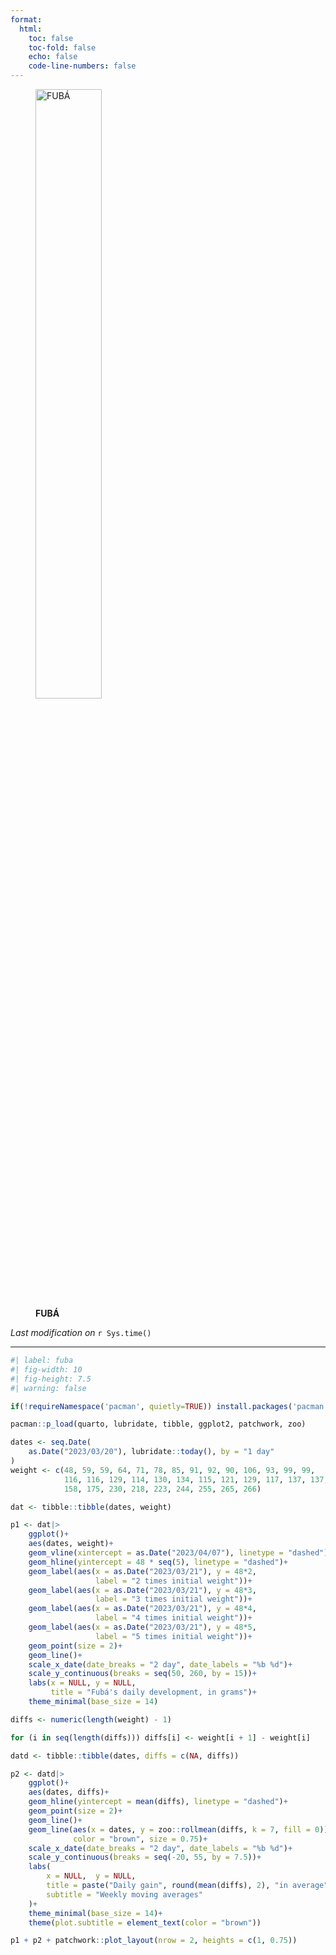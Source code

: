 ```yaml
---
format:
  html:
    toc: false
    toc-fold: false
    echo: false
    code-line-numbers: false
---
```


![**FUBÁ**](fuba.jpeg){width=50% fig-align="left"}

*Last modification on* `r Sys.time()`

***

```r
#| label: fuba
#| fig-width: 10
#| fig-height: 7.5
#| warning: false

if(!requireNamespace('pacman', quietly=TRUE)) install.packages('pacman')

pacman::p_load(quarto, lubridate, tibble, ggplot2, patchwork, zoo)

dates <- seq.Date(
    as.Date("2023/03/20"), lubridate::today(), by = "1 day"
)
weight <- c(48, 59, 59, 64, 71, 78, 85, 91, 92, 90, 106, 93, 99, 99,
            116, 116, 129, 114, 130, 134, 115, 121, 129, 117, 137, 137,
            158, 175, 230, 218, 223, 244, 255, 265, 266)

dat <- tibble::tibble(dates, weight)

p1 <- dat|>
    ggplot()+
    aes(dates, weight)+
    geom_vline(xintercept = as.Date("2023/04/07"), linetype = "dashed")+
    geom_hline(yintercept = 48 * seq(5), linetype = "dashed")+
    geom_label(aes(x = as.Date("2023/03/21"), y = 48*2,
                   label = "2 times initial weight"))+
    geom_label(aes(x = as.Date("2023/03/21"), y = 48*3,
                   label = "3 times initial weight"))+
    geom_label(aes(x = as.Date("2023/03/21"), y = 48*4,
                   label = "4 times initial weight"))+
    geom_label(aes(x = as.Date("2023/03/21"), y = 48*5,
                   label = "5 times initial weight"))+
    geom_point(size = 2)+
    geom_line()+
    scale_x_date(date_breaks = "2 day", date_labels = "%b %d")+
    scale_y_continuous(breaks = seq(50, 260, by = 15))+
    labs(x = NULL, y = NULL,
         title = "Fubá's daily development, in grams")+
    theme_minimal(base_size = 14)

diffs <- numeric(length(weight) - 1)

for (i in seq(length(diffs))) diffs[i] <- weight[i + 1] - weight[i]

datd <- tibble::tibble(dates, diffs = c(NA, diffs))

p2 <- datd|>
    ggplot()+
    aes(dates, diffs)+
    geom_hline(yintercept = mean(diffs), linetype = "dashed")+
    geom_point(size = 2)+
    geom_line()+
    geom_line(aes(x = dates, y = zoo::rollmean(diffs, k = 7, fill = 0)),
              color = "brown", size = 0.75)+
    scale_x_date(date_breaks = "2 day", date_labels = "%b %d")+
    scale_y_continuous(breaks = seq(-20, 55, by = 7.5))+
    labs(
        x = NULL,  y = NULL,
        title = paste("Daily gain", round(mean(diffs), 2), "in average"),
        subtitle = "Weekly moving averages"
    )+
    theme_minimal(base_size = 14)+
    theme(plot.subtitle = element_text(color = "brown"))

p1 + p2 + patchwork::plot_layout(nrow = 2, heights = c(1, 0.75))

```
